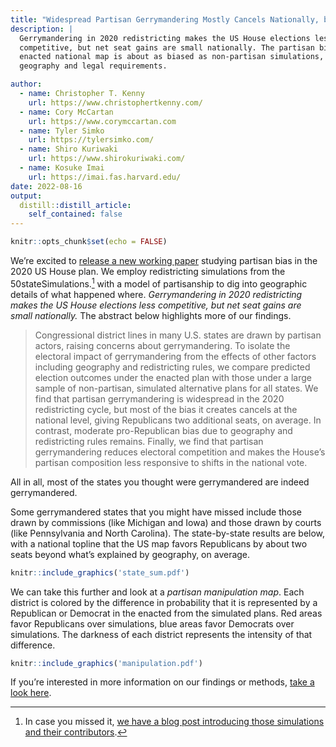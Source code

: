 ```yaml
---
title: "Widespread Partisan Gerrymandering Mostly Cancels Nationally, but Reduces Electoral Competition"
description: |
  Gerrymandering in 2020 redistricting makes the US House elections less 
  competitive, but net seat gains are small nationally. The partisan bias of the
  enacted national map is about as biased as non-partisan simulations, due to
  geography and legal requirements.

author:
  - name: Christopher T. Kenny
    url: https://www.christophertkenny.com/
  - name: Cory McCartan
    url: https://www.corymccartan.com
  - name: Tyler Simko
    url: https://tylersimko.com/
  - name: Shiro Kuriwaki
    url: https://www.shirokuriwaki.com/
  - name: Kosuke Imai
    url: https://imai.fas.harvard.edu/
date: 2022-08-16
output:
  distill::distill_article:
    self_contained: false
---
```


```r
knitr::opts_chunk$set(echo = FALSE)
```

We're excited to [release a new working paper](https://arxiv.org/abs/2208.06968) studying partisan bias in the 2020 US House plan. We employ redistricting simulations from the 50stateSimulations.[^1] with a model of partisanship to dig into geographic details of what happened where. _Gerrymandering in 2020 redistricting makes the US House elections less competitive, but net seat gains are small nationally._ The abstract below highlights more of our findings.

[^1]: In case you missed it, [we have a blog post introducing those simulations and their contributors](https://alarm-redist.github.io/posts/2022-06-23-fifty-states-data-descriptor/).

> Congressional district lines in many U.S. states are drawn by partisan actors, raising concerns about gerrymandering. To isolate the electoral impact of gerrymandering from the effects of other factors including geography and redistricting rules, we compare predicted election outcomes under the enacted plan with those under a large sample of non-partisan, simulated alternative plans for all states. We find that partisan gerrymandering is widespread in the 2020 redistricting cycle, but most of the bias it creates cancels at the national level, giving Republicans two additional seats, on average. In contrast, moderate pro-Republican bias due to geography and redistricting rules remains. Finally, we find that partisan gerrymandering reduces electoral competition and makes the House's partisan composition less responsive to shifts in the national vote.

All in all, most of the states you thought were gerrymandered are indeed gerrymandered.

Some gerrymandered states that you might have missed include those drawn by commissions (like Michigan and Iowa) and those drawn by courts (like Pennsylvania and North Carolina). The state-by-state results are below, with a national topline that the US map favors Republicans by about two seats beyond what's explained by geography, on average.

```r
knitr::include_graphics('state_sum.pdf')
```

We can take this further and look at a *partisan manipulation map*. Each district is colored by the difference in probability that it is represented by a Republican or Democrat in the enacted from the simulated plans. Red areas favor Republicans over simulations, blue areas favor Democrats over simulations. The darkness of each district represents the intensity of that difference.

```r
knitr::include_graphics('manipulation.pdf')
```

If you're interested in more information on our findings or methods, [take a look here](https://arxiv.org/abs/2208.06968).
